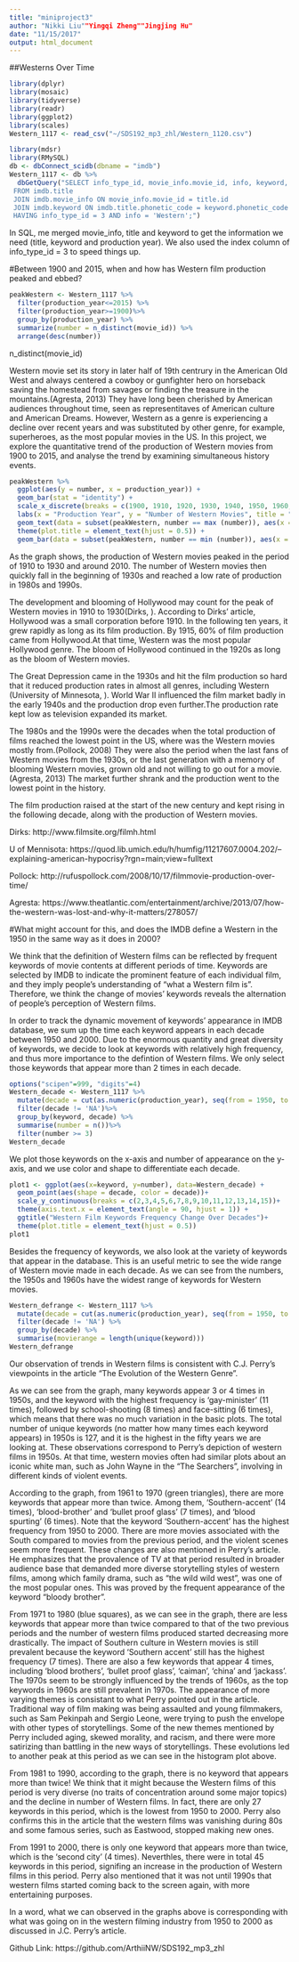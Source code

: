 ```yaml
---
title: "miniproject3"
author: "Nikki Liu""Yingqi Zheng""Jingjing Hu"
date: "11/15/2017"
output: html_document
---
```


##Westerns Over Time

```r
library(dplyr)
library(mosaic)
library(tidyverse)
library(readr)
library(ggplot2)
library(scales)
Western_1117 <- read_csv("~/SDS192_mp3_zhl/Western_1120.csv")
```

```r
library(mdsr)
library(RMySQL)
db <- dbConnect_scidb(dbname = "imdb")
Western_1117 <- db %>%
  dbGetQuery("SELECT info_type_id, movie_info.movie_id, info, keyword, title.phonetic_code, production_year, title
 FROM imdb.title
 JOIN imdb.movie_info ON movie_info.movie_id = title.id
 JOIN imdb.keyword ON imdb.title.phonetic_code = keyword.phonetic_code
 HAVING info_type_id = 3 AND info = 'Western';")
```

In SQL, me merged movie_info, title and keyword to get the information we need (title, keyword and production year). We also used the index column of info_type_id = 3 to speed things up.


#Between 1900 and 2015, when and how has Western film production peaked and ebbed? 

```r
peakWestern <- Western_1117 %>%
  filter(production_year<=2015) %>%
  filter(production_year>=1900)%>%
  group_by(production_year) %>%
  summarize(number = n_distinct(movie_id)) %>%
  arrange(desc(number))
```

n_distinct(movie_id)

Western movie set its story in later half of 19th centrury in the American Old West and always centered a cowboy or gunfighter hero on horseback saving the homestead from savages or finding the treasure in the mountains.(Agresta, 2013) They have long been cherished by American audiences throughout time, seen as representitaves of American culture and American Dreams. However, Western as a genre is experiencing a decline over recent years and was substituted by other genre, for example, superheroes, as the most popular movies in the US. In this project, we explore the quantitative trend of the production of Western movies from 1900 to 2015, and analyse the trend by examining simultaneous history events.


```r
peakWestern %>%
  ggplot(aes(y = number, x = production_year)) +
  geom_bar(stat = "identity") +
  scale_x_discrete(breaks = c(1900, 1910, 1920, 1930, 1940, 1950, 1960, 1970, 1980, 1990, 2000, 2010)) +
  labs(x = "Production Year", y = "Number of Western Movies", title = "Number of Western Movies Between 1900 and 2015") + geom_bar(data = subset(peakWestern, number == max (number)), aes(x = production_year, y = number), fill = "red", stat = "identity") +
  geom_text(data = subset(peakWestern, number == max (number)), aes(x = production_year, y = number, label = production_year), hjust = -0.2) +
  theme(plot.title = element_text(hjust = 0.5)) +
  geom_bar(data = subset(peakWestern, number == min (number)), aes(x = production_year, y = number), fill = "blue", stat = "identity") 
```

As the graph shows, the production of Western movies peaked in the period of 1910 to 1930 and around 2010. The number of Western movies then quickly fall in the beginning of 1930s and reached a low rate of production in 1980s and 1990s.

The development and blooming of Hollywood may count for the peak of Western movies in 1910 to 1930(Dirks, ). According to Dirks' article, Hollywood was a small corporation before 1910. In the following ten years, it grew rapidly as long as its film production. By 1915, 60% of film production came from Hollywood.At that time, Western was the most popular Hollywood genre. The bloom of Hollywood continued in the 1920s as long as the bloom of Western movies.

The Great Depression came in the 1930s and hit the film production so hard that it reduced production rates in almost all genres, including Western (University of Minnesota, ). World War II influenced the film market badly in the early 1940s and the production drop even further.The production rate kept low as television expanded its market.

The 1980s and the 1990s were the decades when the total production of films reached the lowest point in the US, where was the Western movies mostly from.(Pollock, 2008) They were also the period when the last fans of Western movies from the 1930s, or the last generation with a memory of blooming Western movies, grown old and not willing to go out for a movie.(Agresta, 2013) The market further shrank and the production went to the lowest point in the history.

The film production raised at the start of the new century and kept rising in the following decade, along with the production of Western movies.

Dirks: http://www.filmsite.org/filmh.html

U of Mennisota: https://quod.lib.umich.edu/h/humfig/11217607.0004.202/--explaining-american-hypocrisy?rgn=main;view=fulltext

Pollock: http://rufuspollock.com/2008/10/17/filmmovie-production-over-time/

Agresta: https://www.theatlantic.com/entertainment/archive/2013/07/how-the-western-was-lost-and-why-it-matters/278057/



#What might account for this, and does the IMDB define a Western in the 1950 in the same way as it does in 2000?

We think that the definition of Western films can be reflected by frequent keywords of movie contents at different periods of time. Keywords are selected by IMDB to indicate the prominent feature of each individual film, and they imply people's understanding of "what a Western film is". Therefore, we think the change of movies' keywords reveals the alternation of people's perception of Western films.

In order to track the dynamic movement of keywords' appearance in IMDB database, we sum up the time each keyword appears in each decade between 1950 and 2000. Due to the enormous quantity and great diversity of keywords, we decide to look at keywords with relatively high frequency, and thus more importance to the defintion of Western films. We only select those keywords that appear more than 2 times in each decade.

```r
options("scipen"=999, "digits"=4)
Western_decade <- Western_1117 %>%
  mutate(decade = cut(as.numeric(production_year), seq(from = 1950, to = 2000, by = 10), dig.lab = 5,  include.lowest = TRUE, include.highest = FALSE)) %>%
  filter(decade != 'NA')%>%
  group_by(keyword, decade) %>%
  summarise(number = n())%>%
  filter(number >= 3)
Western_decade
```

We plot those keywords on the x-axis and number of appearance on the y-axis, and we use color and shape to differentiate each decade. 

```r
plot1 <- ggplot(aes(x=keyword, y=number), data=Western_decade) +
  geom_point(aes(shape = decade, color = decade))+
  scale_y_continuous(breaks = c(2,3,4,5,6,7,8,9,10,11,12,13,14,15))+
  theme(axis.text.x = element_text(angle = 90, hjust = 1)) +
  ggtitle("Western Film Keywords Frequency Change Over Decades")+
  theme(plot.title = element_text(hjust = 0.5))
plot1
```

Besides the frequency of keywords, we also look at the variety of keywords that appear in the database. This is an useful metric to see the wide range of Western movie made in each decade. As we can see from the numbers, the 1950s and 1960s have the widest range of keywords for Western movies.

```r
Western_defrange <- Western_1117 %>%
  mutate(decade = cut(as.numeric(production_year), seq(from = 1950, to = 2000, by = 10), dig.lab = 5, include.lowest = TRUE, include.highest = FALSE)) %>%
  filter(decade != 'NA') %>%
  group_by(decade) %>%
  summarise(movierange = length(unique(keyword)))
Western_defrange
```


Our observation of trends in Western films is consistent with C.J. Perry's viewpoints in the article "The Evolution of the Western Genre". 

As we can see from the graph, many keywords appear 3 or 4 times in 1950s, and the keyword with the highest frequency is 'gay-minister' (11 times), followed by school-shooting (8 times) and face-sitting (6 times), which means that there was no much variation in the basic plots. The total number of unique keywords (no matter how many times each keyword appears) in 1950s is 127, and it is the highest in the fifty years we are looking at. These observations correspond to Perry's depiction of western films in 1950s. At that time, western movies often had similar plots about an iconic white man, such as John Wayne in the "The Searchers", involving in different kinds of violent events. 

According to the graph, from 1961 to 1970 (green triangles), there are more keywords that appear more than twice. Among them, 'Southern-accent' (14 times), 'blood-brother' and 'bullet proof glass' (7 times), and 'blood spurting' (6 times). Note that the keyword 'Southern-accent' has the highest frequency from 1950 to 2000. There are more movies associated with the South compared to movies from the previous period, and the violent scenes seem more frequent.  These changes are also mentioned in Perry's article. He emphasizes that the provalence of TV at that period resulted in broader audience base that demanded more diverse storytelling styles of western films, among which family drama, such as "the wild wild west", was one of the most popular ones. This was proved by the frequent appearance of the keyword "bloody brother".  

From 1971 to 1980 (blue squares), as we can see in the graph, there are less keywords that appear more than twice compared to that of the two previous periods and the number of western films produced started decreasing more drastically. The impact of Southern culture in Western movies is still prevalent because the keyword 'Southern accent' still has the highest frequency (7 times). There are also a few keywords that appear 4 times, including 'blood brothers', 'bullet proof glass', 'caiman', 'china' and 'jackass'. The 1970s seem to be strongly influenced by the trends of 1960s, as the top keywords in 1960s are still prevalent in 1970s. The appearance of more varying themes is consistant to what Perry pointed out in the article. Traditional way of film making was being assaulted and young filmmakers, such as Sam Pekinpah and Sergio Leone, were trying to push the envelope with other types of storytellings. Some of the new themes mentioned by Perry included aging, skewed morality, and racism, and there were more satirizing than battling in the new ways of storytellings. These evolutions led to another peak at this period as we can see in the histogram plot above.

From 1981 to 1990, according to the graph, there is no keyword that appears more than twice! We think that it might because the Western films of this period is very diverse (no traits of concentration around some major topics) and the decline in number of Western films. In fact, there are only 27 keywords in this period, which is the lowest from 1950 to 2000. Perry also confirms this in the article that the western films was vanishing during 80s and some famous series, such as Eastwood, stopped making new ones.

From 1991 to 2000, there is only one keyword that appears more than twice, which is the 'second city' (4 times). Neverthles, there were in total 45 keywords in this period, signifing an increase in the production of Western films in this period. Perry also mentioned that it was not until 1990s that western films started coming back to the screen again, with more entertaining purposes. 

In a word, what we can observed in the graphs above is corresponding with what was going on in the western filming industry from 1950 to 2000 as discussed in J.C. Perry's article.

Github Link: https://github.com/ArthiiNW/SDS192_mp3_zhl
